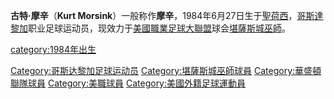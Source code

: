 {{blpunsourced|time=2017-12-07T05:12:31+00:00}}
{{expand|time=2017-12-07T05:12:31+00:00}}
{{Football player infobox| playername= 摩辛
| fullname = Kurt Morsink
| nickname = 
| image =
| dateofbirth = {{birth date and age|1984|6|27}}
| cityofbirth = [[聖何塞_(哥斯達黎加)|聖荷西]] 
| countryofbirth = [[哥斯達黎加|哥斯達黎加]]
| height = {{height|ft=5|in=10}}
| currentclub  = {{Flagicon|USA}}[[堪薩斯城巫師|堪薩斯城巫師]]
| clubnumber = 11
| position = [[中場|中場]]
| youthyears = 2003-06
| youthclubs = [[詹姆斯麥迪遜大學|詹姆斯麥德遜大學]]
| years = 2002-03<br>2004-05<br>2006<BR>2007-
| clubs = {{link-en|巴爾的摩水晶宮|Bradenton Academics}}<br>{{link-en|Cape Cod Crusaders|Cape Cod Crusaders}}<br>{{link-en|巴爾的摩水晶宮|Bradenton Academics}}<BR>[[堪薩斯城巫師|堪薩斯城巫師]]
| caps(goals) = <br>31 (4)<br>10 (1)<BR>22 (0)
| nationalyears = 
| nationalteam = 
| nationalcaps(goals) = 
| pcupdate = 20 May 2007
| ntupdate = 20 May 2007
}}
'''古特·摩辛'''（'''Kurt Morsink'''）一般称作'''摩辛'''，1984年6月27日生于[[聖何塞_(哥斯達黎加)|聖荷西]]，[[哥斯達黎加|哥斯達黎加]]职业足球运动员，现效力于[[美國職業足球大聯盟|美國職業足球大聯盟]]球会[[堪薩斯城巫師|堪薩斯城巫師]]。

{{DEFAULTSORT:Morsink, Kurt}}
[[Category:哥斯达黎加足球运动员|Category:哥斯达黎加足球运动员]]
[[category:1984年出生|category:1984年出生]]
[[Category:堪薩斯城巫師球員|Category:堪薩斯城巫師球員]]
[[Category:華盛頓聯隊球員|Category:華盛頓聯隊球員]]
[[Category:美職球員|Category:美職球員]]
[[Category:美國外籍足球運動員|Category:美國外籍足球運動員]]